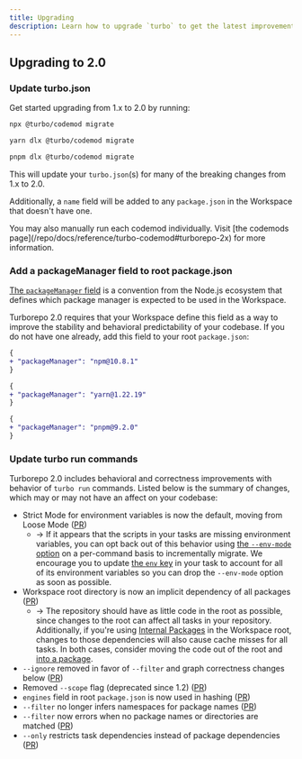 ```yaml
---
title: Upgrading
description: Learn how to upgrade `turbo` to get the latest improvements to your repository.
---
```



## Upgrading to 2.0

<Steps>
<Step>

### Update turbo.json

Get started upgrading from 1.x to 2.0 by running:

<PackageManagerTabs>

<Tab>

```bash title="Terminal"
npx @turbo/codemod migrate
```

</Tab>

<Tab>

```bash title="Terminal"
yarn dlx @turbo/codemod migrate
```

</Tab>

<Tab>

```bash title="Terminal"
pnpm dlx @turbo/codemod migrate
```

</Tab>

</PackageManagerTabs>

This will update your `turbo.json`(s) for many of the breaking changes from 1.x to 2.0.

Additionally, a `name` field will be added to any `package.json` in the Workspace that doesn't have one.

<Callout type="good-to-know">
  You may also manually run each codemod individually. Visit [the codemods
  page](/repo/docs/reference/turbo-codemod#turborepo-2x) for more information.
</Callout>

</Step>

<Step>

### Add a packageManager field to root package.json

[The `packageManager` field](https://nodejs.org/api/packages.html#packagemanager) is a convention from the Node.js ecosystem that defines which package manager is expected to be used in the Workspace.

Turborepo 2.0 requires that your Workspace define this field as a way to improve the stability and behavioral predictability of your codebase. If you do not have one already, add this field to your root `package.json`:

<PackageManagerTabs>
<Tab>

```diff title="./package.json"
{
+ "packageManager": "npm@10.8.1"
}
```

</Tab>

<Tab>

```diff title="./package.json"
{
+ "packageManager": "yarn@1.22.19"
}
```

</Tab>

<Tab>

```diff title="./package.json"
{
+ "packageManager": "pnpm@9.2.0"
}
```

</Tab>
</PackageManagerTabs>

</Step>

<Step>

### Update turbo run commands

Turborepo 2.0 includes behavioral and correctness improvements with behavior of `turbo run` commands. Listed below is the summary of changes, which may or may not have an affect on your codebase:

- Strict Mode for environment variables is now the default, moving from Loose Mode ([PR](https://github.com/vercel/turbo/pull/8182))
  - → If it appears that the scripts in your tasks are missing environment variables, you can opt back out of this behavior using [the `--env-mode` option](/repo/docs/reference/run#--env-mode-option) on a per-command basis to incrementally migrate. We encourage you to update [the `env` key](/repo/docs/reference/configuration#env) in your task to account for all of its environment variables so you can drop the `--env-mode` option as soon as possible.
- Workspace root directory is now an implicit dependency of all packages ([PR](https://github.com/vercel/turbo/pull/8202))
  - → The repository should have as little code in the root as possible, since changes to the root can affect all tasks in your repository. Additionally, if you're using [Internal Packages]() in the Workspace root, changes to those dependencies will also cause cache misses for all tasks. In both cases, consider moving the code out of the root and [into a package](/repo/docs/crafting-your-repository/structuring-a-repository).
- `--ignore` removed in favor of `--filter` and graph correctness changes below ([PR](https://github.com/vercel/turbo/pull/8201))
- Removed `--scope` flag (deprecated since 1.2) ([PR](https://github.com/vercel/turbo/pull/7970))
- `engines` field in root `package.json` is now used in hashing ([PR](https://github.com/vercel/turbo/pull/8173))
- `--filter` no longer infers namespaces for package names ([PR](https://github.com/vercel/turbo/pull/8137))
- `--filter` now errors when no package names or directories are matched ([PR](https://github.com/vercel/turbo/pull/8142))
- `--only` restricts task dependencies instead of package dependencies ([PR](https://github.com/vercel/turbo/pull/8163))

</Step>
</Steps>
